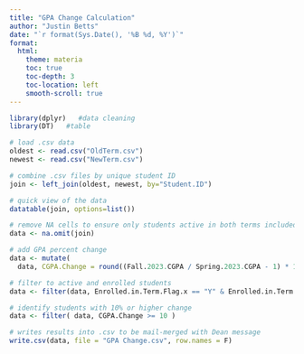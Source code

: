 ```yaml
---
title: "GPA Change Calculation"
author: "Justin Betts"
date: "`r format(Sys.Date(), '%B %d, %Y')`"
format:
  html:
    theme: materia
    toc: true
    toc-depth: 3
    toc-location: left
    smooth-scroll: true
---
```


```r
library(dplyr)   #data cleaning
library(DT)   #table
```

```r
# load .csv data
oldest <- read.csv("OldTerm.csv")
newest <- read.csv("NewTerm.csv")
```

```r
# combine .csv files by unique student ID
join <- left_join(oldest, newest, by="Student.ID")
```

```r
# quick view of the data
datatable(join, options=list())
```

```r
# remove NA cells to ensure only students active in both terms included
data <- na.omit(join)
```

```r
# add GPA percent change
data <- mutate(
  data, CGPA.Change = round((Fall.2023.CGPA / Spring.2023.CGPA - 1) * 100, digits=3))
```

```r
# filter to active and enrolled students
data <- filter(data, Enrolled.in.Term.Flag.x == "Y" & Enrolled.in.Term.Flag.y == "Y")
```

```r
# identify students with 10% or higher change
data <- filter( data, CGPA.Change >= 10 )
```

```r
# writes results into .csv to be mail-merged with Dean message
write.csv(data, file = "GPA Change.csv", row.names = F)
```
